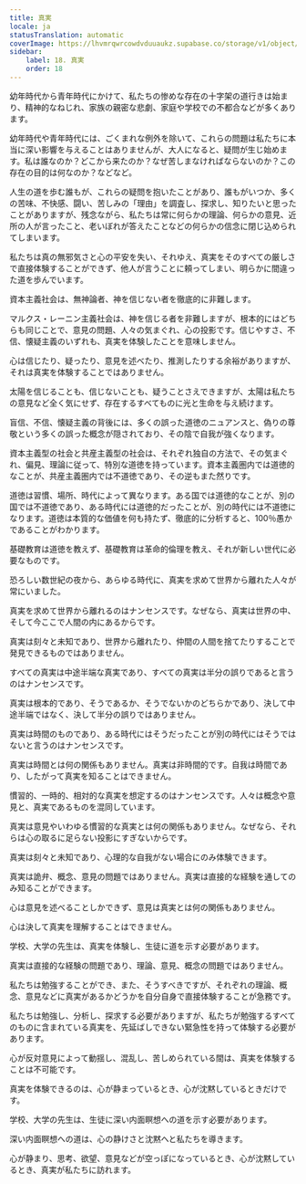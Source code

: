 ```yaml
---
title: 真実
locale: ja
statusTranslation: automatic
coverImage: https://lhvmrqwrcowdvduuaukz.supabase.co/storage/v1/object/public/strapi-uploads/small_cover-educacion-fundamental.webp-2d51a7828a2b1309555be27f7e2a61a0.webp
sidebar:
    label: 18. 真実
    order: 18
---
```

幼年時代から青年時代にかけて、私たちの惨めな存在の十字架の道行きは始まり、精神的なねじれ、家族の親密な悲劇、家庭や学校での不都合などが多くあります。

幼年時代や青年時代には、ごくまれな例外を除いて、これらの問題は私たちに本当に深い影響を与えることはありませんが、大人になると、疑問が生じ始めます。私は誰なのか？どこから来たのか？なぜ苦しまなければならないのか？この存在の目的は何なのか？などなど。

人生の道を歩む誰もが、これらの疑問を抱いたことがあり、誰もがいつか、多くの苦味、不快感、闘い、苦しみの「理由」を調査し、探求し、知りたいと思ったことがありますが、残念ながら、私たちは常に何らかの理論、何らかの意見、近所の人が言ったこと、老いぼれが答えたことなどの何らかの信念に閉じ込められてしまいます。

私たちは真の無邪気さと心の平安を失い、それゆえ、真実をそのすべての厳しさで直接体験することができず、他人が言うことに頼ってしまい、明らかに間違った道を歩んでいます。

資本主義社会は、無神論者、神を信じない者を徹底的に非難します。

マルクス・レーニン主義社会は、神を信じる者を非難しますが、根本的にはどちらも同じことで、意見の問題、人々の気まぐれ、心の投影です。信じやすさ、不信、懐疑主義のいずれも、真実を体験したことを意味しません。

心は信じたり、疑ったり、意見を述べたり、推測したりする余裕がありますが、それは真実を体験することではありません。

太陽を信じることも、信じないことも、疑うことさえできますが、太陽は私たちの意見など全く気にせず、存在するすべてものに光と生命を与え続けます。

盲信、不信、懐疑主義の背後には、多くの誤った道徳のニュアンスと、偽りの尊敬という多くの誤った概念が隠されており、その陰で自我が強くなります。

資本主義型の社会と共産主義型の社会は、それぞれ独自の方法で、その気まぐれ、偏見、理論に従って、特別な道徳を持っています。資本主義圏内では道徳的なことが、共産主義圏内では不道徳であり、その逆もまた然りです。

道徳は習慣、場所、時代によって異なります。ある国では道徳的なことが、別の国では不道徳であり、ある時代には道徳的だったことが、別の時代には不道徳になります。道徳は本質的な価値を何も持たず、徹底的に分析すると、100％愚かであることがわかります。

基礎教育は道徳を教えず、基礎教育は革命的倫理を教え、それが新しい世代に必要なものです。

恐ろしい数世紀の夜から、あらゆる時代に、真実を求めて世界から離れた人々が常にいました。

真実を求めて世界から離れるのはナンセンスです。なぜなら、真実は世界の中、そして今ここで人間の内にあるからです。

真実は刻々と未知であり、世界から離れたり、仲間の人間を捨てたりすることで発見できるものではありません。

すべての真実は中途半端な真実であり、すべての真実は半分の誤りであると言うのはナンセンスです。

真実は根本的であり、そうであるか、そうでないかのどちらかであり、決して中途半端ではなく、決して半分の誤りではありません。

真実は時間のものであり、ある時代にはそうだったことが別の時代にはそうではないと言うのはナンセンスです。

真実は時間とは何の関係もありません。真実は非時間的です。自我は時間であり、したがって真実を知ることはできません。

慣習的、一時的、相対的な真実を想定するのはナンセンスです。人々は概念や意見と、真実であるものを混同しています。

真実は意見やいわゆる慣習的な真実とは何の関係もありません。なぜなら、それらは心の取るに足らない投影にすぎないからです。

真実は刻々と未知であり、心理的な自我がない場合にのみ体験できます。

真実は詭弁、概念、意見の問題ではありません。真実は直接的な経験を通してのみ知ることができます。

心は意見を述べることしかできず、意見は真実とは何の関係もありません。

心は決して真実を理解することはできません。

学校、大学の先生は、真実を体験し、生徒に道を示す必要があります。

真実は直接的な経験の問題であり、理論、意見、概念の問題ではありません。

私たちは勉強することができ、また、そうすべきですが、それぞれの理論、概念、意見などに真実があるかどうかを自分自身で直接体験することが急務です。

私たちは勉強し、分析し、探求する必要がありますが、私たちが勉強するすべてのものに含まれている真実を、先延ばしできない緊急性を持って体験する必要があります。

心が反対意見によって動揺し、混乱し、苦しめられている間は、真実を体験することは不可能です。

真実を体験できるのは、心が静まっているとき、心が沈黙しているときだけです。

学校、大学の先生は、生徒に深い内面瞑想への道を示す必要があります。

深い内面瞑想への道は、心の静けさと沈黙へと私たちを導きます。

心が静まり、思考、欲望、意見などが空っぽになっているとき、心が沈黙しているとき、真実が私たちに訪れます。
